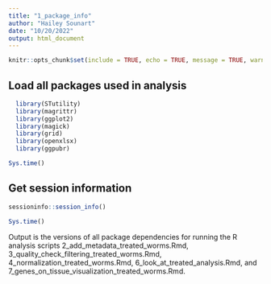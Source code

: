 ```yaml
---
title: "1_package_info"
author: "Hailey Sounart"
date: "10/20/2022"
output: html_document
---
```


```r
knitr::opts_chunk$set(include = TRUE, echo = TRUE, message = TRUE, warning =FALSE)

```

## Load all packages used in analysis

```r

  library(STutility)
  library(magrittr)
  library(ggplot2)
  library(magick)
  library(grid)
  library(openxlsx)
  library(ggpubr)

Sys.time()
```


## Get session information

```r

sessioninfo::session_info()

Sys.time()
```
Output is the versions of all package dependencies for running the R analysis scripts 2_add_metadata_treated_worms.Rmd, 3_quality_check_filtering_treated_worms.Rmd, 4_normalization_treated_worms.Rmd, 6_look_at_treated_analysis.Rmd, and 7_genes_on_tissue_visualization_treated_worms.Rmd.
